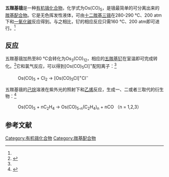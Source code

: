 {{Chembox
| ImageFile = Os(CO05.svg
| ImageSize = 122px
| ImageAlt = 
| IUPACName = 
| OtherNames = 
|Section1={{Chembox Identifiers
| CASNo = 16406-49-8
| CASNo_Ref = {{cascite|correct|CAS}}
| PubChem = 
| SMILES = O#C[Os](C#O)(C#O)(C#O)C#O }}
|Section2={{Chembox Properties
| C=5|O=5|Os=1
| MolarMass =
| Appearance = 无色液体
| Density = 
| MeltingPt = {{convert|2.0|-|2.5|C|K}}
| BoilingPt = 
| Solubility = }}
|Section3={{Chembox Hazards
| MainHazards = 
| FlashPt = 
| AutoignitionPt = }}
}}

'''五羰基锇'''是一种[[有机锇化合物|有机锇化合物]]，化学式为Os(CO)<sub>5</sub>，是锇最简单的可分离出来的[[羰基配合物|羰基配合物]]。它是无色挥发性液体，可由[[十二羰基三锇|十二羰基三锇]]在280-290 °C、200 atm下和[[一氧化碳|一氧化碳]]反应得到。与之相比，钌的相应反应只需160 °C、200 atm即可进行。<ref name=RKP/>  

==反应==
五羰基锇加热至80 °C会转化为Os<sub>3</sub>(CO)<sub>12</sub>，相应的[[五羰基钌|五羰基钌]]在室温即可完成转化。<ref name=RKP>{{cite journal |doi=10.1021/om00077a026|title=Properties of the Pentacarbonyls of Ruthenium and Osmium|year=1983|last1=Rushman|first1=Paul|last2=Van Buuren|first2=Gilbert N.|last3=Shiralian|first3=Mahmoud|last4=Pomeroy|first4=Roland K.|journal=Organometallics|volume=2|issue=5|pages=693–694}}</ref>它和氯气反应，可以得到[Os(CO)<sub>5</sub>Cl]<sup>+</sup>配阳离子：<ref name=RKP/>
:Os(CO)<sub>5</sub>  +  Cl<sub>2</sub>  →  [Os(CO)<sub>5</sub>Cl]<sup>+</sup>Cl<sup>−</sup>

五羰基锇的[[己烷|己烷]]溶液在紫外光的照射下和[[乙烯|乙烯]]反应，生成一、二或者三取代的衍生物：<ref>{{cite journal |doi=10.1021/ja00241a075|title=Multisubstitution of Os(CO)<sub>5</sub> by ethylene: Isomeric Os(CO)<sub>2</sub>(C<sub>2</sub>H<sub>4</sub>)<sub>3</sub> and a Derivative of Os(CO)(C<sub>2</sub>H<sub>4</sub>)<sub>4</sub>|year=1987|last1=Kiel|first1=Gong Yu|last2=Takats|first2=Josef|last3=Grevels|first3=Friedrich Wielhelm|journal=Journal of the American Chemical Society|volume=109|issue=7|pages=2227–2229}}</ref>
:Os(CO)<sub>5</sub>  +  n{{nbsp}}C<sub>2</sub>H<sub>4</sub>  →  Os(CO)<sub>5-n</sub>(C<sub>2</sub>H<sub>4</sub>)<sub>n</sub>  +  n{{nbsp}}CO （n = 1,2,3）

==参考文献==
{{reflist}}

{{锇化合物}}
{{羰基配合物}}

[[Category:有机锇化合物|Category:有机锇化合物]]
[[Category:羰基配合物|Category:羰基配合物]]